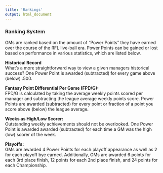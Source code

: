 ```yaml
---
title: 'Rankings'
output: html_document
---
```


### Ranking System  
GMs are ranked based on the amount of "Power Points" they have earned over the course of the RFL live-ball era. Power Points can be gained or lost based on performance in various statistics, which are listed below.

**Historical Record**   
What's a more straightforward way to view a given managers historical success? One Power Point is awarded (subtracted) for every game above (below) .500.  

**Fantasy Point Differential Per Game (FPD/G):**  
FPD/G is calculated by taking the average weekly points scored per manager and subtracting the league average weekly points score. Power Points are awarded (subtracted) for every point or fraction of a point you score above (below) the league average.

**Weeks as High/Low Scorer:**   
Outstanding weekly achievements should not be overlooked. One Power Point is awarded awarded (subtracted) for each time a GM was the high (low) scorer of the week.  

**Playoffs:**   
GMs are awarded 4 Power Points for each playoff appearance as well as 2 for each playoff bye earned. Additionally, GMs are awarded 6 points for each 3rd place finish, 12 points for each 2nd place finish, and 24 points for each Championship.
